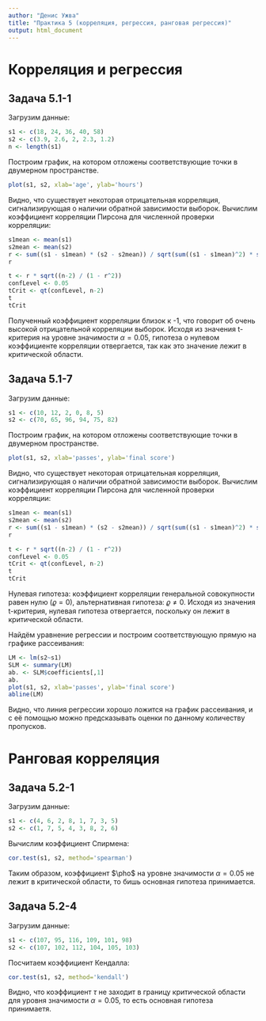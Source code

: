 ```yaml
---
author: "Денис Ужва"
title: "Практика 5 (корреляция, регрессия, ранговая регрессия)"
output: html_document
---
```





# Корреляция и регрессия


## Задача 5.1-1

Загрузим данные:

```r
s1 <- c(18, 24, 36, 40, 58)
s2 <- c(3.9, 2.6, 2, 2.3, 1.2)
n <- length(s1)
```

Построим график, на котором отложены соответствующие точки в двумерном пространстве.

```r
plot(s1, s2, xlab='age', ylab='hours')
```

Видно, что существует некоторая отрицательная корреляция, сигнализирующая о наличии обратной зависимости выборок.
Вычислим коэффициент корреляции Пирсона для численной проверки корреляции:

```r
s1mean <- mean(s1)
s2mean <- mean(s2)
r <- sum((s1 - s1mean) * (s2 - s2mean)) / sqrt(sum((s1 - s1mean)^2) * sum((s2 - s2mean)^2))
r

t <- r * sqrt((n-2) / (1 - r^2))
confLevel <- 0.05
tCrit <- qt(confLevel, n-2)
t
tCrit
```

Полученный коэффициент корреляции близок к -1, что говорит об очень высокой отрицательной корреляции выборок.
Исходя из значения t-критерия на уровне значимости $\alpha = 0.05$, гипотеза о нулевом коэффициенте корреляции отвергается, так как это значение лежит в критической области.


## Задача 5.1-7

Загрузим данные:

```r
s1 <- c(10, 12, 2, 0, 8, 5)
s2 <- c(70, 65, 96, 94, 75, 82)
```

Построим график, на котором отложены соответствующие точки в двумерном пространстве.

```r
plot(s1, s2, xlab='passes', ylab='final score')
```

Видно, что существует некоторая отрицательная корреляция, сигнализирующая о наличии обратной зависимости выборок.
Вычислим коэффициент корреляции Пирсона для численной проверки корреляции:

```r
s1mean <- mean(s1)
s2mean <- mean(s2)
r <- sum((s1 - s1mean) * (s2 - s2mean)) / sqrt(sum((s1 - s1mean)^2) * sum((s2 - s2mean)^2))
r

t <- r * sqrt((n-2) / (1 - r^2))
confLevel <- 0.05
tCrit <- qt(confLevel, n-2)
t
tCrit
```

Нулевая гипотеза: коэффициент корреляции генеральной совокупности равен нулю ($\varrho = 0$), альтернативная гипотеза: $\varrho \neq 0$.
Исходя из значения t-критерия, нулевая гипотеза отвергается, поскольку он лежит в критической области.

Найдём уравнение регрессии и построим соответствующую прямую на графике рассеивания:
```r
LM <- lm(s2~s1)
SLM <- summary(LM)
ab. <- SLM$coefficients[,1]
ab.
plot(s1, s2, xlab='passes', ylab='final score')
abline(LM)
```

Видно, что линия регрессии хорошо ложится на график рассеивания, и с её помощью можно предсказывать оценки по данному количеству пропусков.



# Ранговая корреляция


## Задача 5.2-1

Загрузим данные:

```r
s1 <- c(4, 6, 2, 8, 1, 7, 3, 5)
s2 <- c(1, 7, 5, 4, 3, 8, 2, 6)
```

Вычислим коэффициент Спирмена:

```r
cor.test(s1, s2, method='spearman')
```

Таким образом, коэффициент $\pho$ на уровне значимости $\alpha = 0.05$ не лежит в критической области, то бишь основная гипотеза принимается.


## Задача 5.2-4

Загрузим данные:

```r
s1 <- c(107, 95, 116, 109, 101, 98)
s2 <- c(107, 102, 112, 104, 105, 103)
```

Посчитаем коэффициент Кендалла:

```r
cor.test(s1, s2, method='kendall')
```

Видно, что коэффициент $\tau$ не заходит в границу критической области для уровня значимости $\alpha = 0.05$, то есть основная гипотеза принимаетя.

